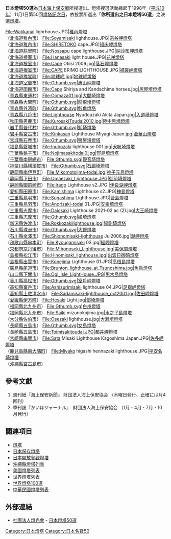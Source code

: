 {{japanese|japanese=日本の灯台50選|kana=にほんのとうだいごじっせん|romaji=Nihon no toudai gojissen}}

'''日本燈塔50選'''為[[日本海上保安廳|日本海上保安廳]]所搜選出。燈塔搜選活動緣起于1998年（[[平成10年|平成10年]]）11月1日第50回[[燈塔記念日|燈塔記念日]]，依投票所選出「'''你所選出之日本燈塔50選'''」之決選[[燈塔|燈塔]]。

<gallery>
File:Wakkanai lighrhouse.JPG|[[稚內燈塔|稚內燈塔]]<br />（[[北海道|北海道]][[稚內市|稚內市]]）
File:Soyamisaki lighthouse.JPG|[[宗谷岬燈塔|宗谷岬燈塔]]<br />（[[北海道|北海道]][[稚內市|稚內市]]）
File:SHIRETOKO cape.JPG|[[知床岬燈塔|知床岬燈塔]]<br />（[[北海道|北海道]][[斜里町|斜里町]]）
File:Nossapu cape lighthouse.JPG|[[納沙布岬燈塔|納沙布岬燈塔]]<br />（[[北海道|北海道]][[根室市|根室市]]）
File:Hanasaki light house.JPG|[[花咲燈塔|花咲燈塔]]<br />（[[北海道|北海道]][[根室市|根室市]]）
File:Cape Otiisi 2009.jpg|[[落石岬燈塔|落石岬燈塔]]<br />（[[北海道|北海道]][[根室市|根室市]]）
File:CAPE ERIMO LIGHTHOUSE.JPG|[[襟裳岬燈塔|襟裳岬燈塔]]<br />（[[北海道|北海道]][[襟裳町|襟裳町]]）
File:地球岬.jpg|[[地球岬燈塔|地球岬燈塔]]<br />（[[北海道|北海道]][[室蘭市|室蘭市]]）
File:Gthumb.svg|[[惠山岬燈塔|惠山岬燈塔]]<br />（[[北海道|北海道]][[函館市|函館市]]）
File:Cape Shiriya and Kandachime horses.jpg|[[尻屋埼燈塔|尻屋埼燈塔]]<br />（[[青森縣|青森縣]][[東通村|東通村]]）
File:Oomaza01.jpg|[[大間崎燈塔|大間崎燈塔]]<br />（[[青森縣|青森縣]][[大間町|大間町]]）
File:Gthumb.svg|[[龍飛埼燈塔|龍飛埼燈塔]]<br />（[[青森縣|青森縣]][[外濱町|外濱町]]）
File:Gthumb.svg|[[鮫角燈塔|鮫角燈塔]]<br />（[[青森縣|青森縣]][[八戶市|八戶市]]）
File:Lighthouse Nyudouzaki Akita Japan.jpg|[[入道埼燈塔|入道埼燈塔]]<br />（[[秋田縣|秋田縣]][[男鹿市|男鹿市]]）
File:KurosakiToudai2010.jpg|[[陸中黑埼燈塔|陸中黑埼燈塔]]<br />（[[岩手縣|岩手縣]][[普代村|普代村]]）
File:Gthumb.svg|[[魹埼燈塔|魹埼燈塔]]<br />（[[岩手縣|岩手縣]][[宮古市|宮古市]]）
File:Kinkasan Lighthouse Miyagi Japan.jpg|[[金華山燈塔|金華山燈塔]]<br />（[[宮城縣|宮城縣]][[石卷市|石卷市]]）
File:Gthumb.svg|[[鹽屋埼燈塔|鹽屋埼燈塔]]<br />（[[福島縣|福島縣]][[磐城市|磐城市]]）
File:Inubozaki lighthouse 001.jpg|[[犬吠埼燈塔|犬吠埼燈塔]]<br />（[[千葉縣|千葉縣]][[銚子市|銚子市]]）
File:Nojimasakitodai0.jpg|[[野島埼燈塔|野島埼燈塔]]<br />（[[千葉縣|千葉縣]][[南房總市|南房總市]]）
File:Gthumb.svg|[[觀音埼燈塔|觀音埼燈塔]]<br />（[[神奈川縣|神奈川縣]][[横須賀市|横須賀市]]）
File:Gthumb.svg|[[石廊埼燈塔|石廊埼燈塔]]<br />（[[静岡縣|静岡縣]][[南伊豆町|南伊豆町]]）
File:Mikomotojima-todai.jpg|[[神子元島燈塔|神子元島燈塔]]<br />（[[静岡縣|静岡縣]][[下田市|下田市]]）
File:Omaezaki_Lighthouse.JPG|[[御前埼燈塔|御前埼燈塔]]<br />（[[静岡縣|静岡縣]][[御前崎市|御前崎市]]）
File:Irago Lighthouse s2.JPG |[[伊良湖岬燈塔|伊良湖岬燈塔]]<br />（[[愛知縣|愛知縣]][[田原市|田原市]]）
File:Kamishima Lighthouse s2.JPG|[[神島燈塔|神島燈塔]]<br />（[[三重縣|三重縣]][[鳥羽市|鳥羽市]]）
File:Sugashima Lighthouse.JPG|[[菅島燈塔|菅島燈塔]]<br />（[[三重縣|三重縣]][[鳥羽市|鳥羽市]]）
File:Anorizaki-todai 01.JPG|[[安乘埼燈塔|安乘埼燈塔]]<br />（[[三重縣|三重縣]][[志摩市|志摩市]]）
File:Daiosaki Lighthouse 2021-02 ac (2).jpg|[[大王崎燈塔|大王崎燈塔]]<br />（[[三重縣|三重縣]][[志摩市|志摩市]]）
File:Gthumb.svg|[[姬埼燈塔|姬埼燈塔]]<br />（[[新潟縣|新潟縣]][[佐渡市|佐渡市]]）
File:Rokkozakilighthouse.jpg|[[祿剛埼燈塔|祿剛埼燈塔]]<br />（[[石川縣|石川縣]][[珠洲市|珠洲市]]）
File:Gthumb.svg|[[大野燈塔|大野燈塔]]<br />（[[石川縣|石川縣]][[金澤市|金澤市]]）
File:Shionomisaki-lighthouse Jul2006.jpg|[[潮岬燈塔|潮岬燈塔]]<br />（[[和歌山縣|和歌山縣]][[串本町|串本町]]）
File:Kyougamisaki 03.jpg|[[經岬燈塔|經岬燈塔]]<br />（[[京都府|京都府]][[京丹後市|京丹後市]]）
File:Mihonoseki_Lighthouse.jpg|[[美保關燈塔|美保關燈塔]]<br />（[[島根縣|島根縣]][[松江市|松江市]]）
File:Hinomisaki_lighthouse.jpg|[[出雲日御碕燈塔|出雲日御碕燈塔]]<br />（[[島根縣|島根縣]][[出雲市|出雲市]]）
File:Konejima Lighthouse 01.JPG|[[高根島燈塔|高根島燈塔]]<br />（[[廣島縣|廣島縣]][[尾道市|尾道市]]）
File:Brunton_lighthouse_at_Tsunoshima.jpg|[[角島燈塔|角島燈塔]]<br />（[[山口縣|山口縣]][[下關市|下關市]]）
File:Ogi_Isle_LightHouse.JPG|[[男木島燈塔|男木島燈塔]]<br />（[[香川縣|香川縣]][[高松市|高松市]]）
File:Gthumb.svg|[[室戶岬燈塔|室戶岬燈塔]]<br />（[[高知縣|高知縣]][[室戶市|室戶市]]）
File:Ashizurimisaki lighthouse 04.JPG|[[足摺岬燈塔|足摺岬燈塔]]<br />（[[高知縣|高知縣]][[土佐清水市|土佐清水市]]）
File:Sadamisaki-lighthouse_oct2001.jpg|[[佐田岬燈塔|佐田岬燈塔]]<br />（[[愛媛縣|愛媛縣]][[伊方町|伊方町]]）
File:Hesaki Light.jpg|[[部埼燈塔|部埼燈塔]]<br />（[[福岡縣|福岡縣]][[北九州市|北九州市]]）
File:Gthumb.svg|[[白州燈塔|白州燈塔]]<br />（[[福岡縣|福岡縣]][[北九州市|北九州市]]）
File:Saiki mizunokojima.jpg|[[水之子島燈塔|水之子島燈塔]]<br />（[[大分縣|大分縣]][[佐伯市|佐伯市]]）
File:Osezaki lighthouse.jpg|[[大瀨埼燈塔|大瀨埼燈塔]]<br />（[[長崎縣|長崎縣]][[五島市|五島市]]）
File:Gthumb.svg|[[女島燈塔|女島燈塔]]<br />（[[長崎縣|長崎縣]][[五島市|五島市]]）
File:Toimisakitoudai.JPG|[[都井岬燈塔|都井岬燈塔]]<br />（[[宮崎縣|宮崎縣]][[串間市|串間市]]）
File:Sata Misaki Lighthouse Kagoshima Japan.JPG|[[佐多岬燈塔|佐多岬燈塔]]<br />（[[鹿兒島縣|鹿兒島縣]][[南大隅町|南大隅町]]）
File:Miyako higashi hennazaki lighthouse.JPG|[[平安名埼燈塔|平安名埼燈塔]]<br />（[[沖繩縣|沖繩縣]][[宮古島市|宮古島市]]）
</gallery>

== 參考文獻 ==
#週刊紙『海上保安新聞』 財団法人海上保安協会 （木曜日発行、正確には月4回刊）
#季刊誌『かいほジャーナル』　財団法人海上保安協会 （1月・4月・7月・10月発行）

== 關連項目 ==
*[[燈塔|燈塔]]
*[[日本保存燈塔|日本保存燈塔]]
*[[日本開放參觀燈塔|日本開放參觀燈塔]]
*[[沖繩縣燈塔列表|沖繩縣燈塔列表]]
*[[美國燈塔列表|美國燈塔列表]]
*[[世界燈塔列表|世界燈塔列表]]
*[[世界燈塔100選|世界燈塔100選]]
*[[中華民國燈塔列表|中華民國燈塔列表]]

==外部連結==
{{Commonscat|Lighthouses in Japan|日本燈塔}}
*{{ja}}[http://www.tokokai.org/ 社團法人燈光會] {{Wayback|url=http://www.tokokai.org/ |date=20080517072849 }} - [http://www.tokokai.org/archive/index02.html 日本燈塔50選] {{Wayback|url=http://www.tokokai.org/archive/index02.html |date=20180405192049 }} {{ja}}

{{日本燈塔50選}}

[[Category:日本燈塔|Category:日本燈塔]]
[[Category:日本名數50|Category:日本名數50]]
